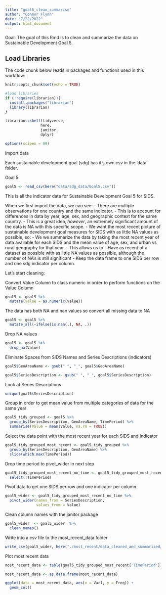 ```yaml
---
title: "goal5_clean_summarise"
author: "Connor Flynn"
date: "7/22/2022"
output: html_document
---
```


Goal: The goal of this Rmd is to clean and summarize the data on Sustainable Development Goal 5.


## Load Libraries

The code chunk below reads in packages and functions used in this workflow:

```r
knitr::opts_chunk$set(echo = TRUE)

#load libraries
if (!require(librarian)){
  install.packages("librarian")
  library(librarian)
}

librarian::shelf(tidyverse,
                here,
                janitor,
                dplyr)

options(scipen = 99)
```


Import data

Each sustainable development goal (sdg) has it's own csv in the 'data' folder. 

Goal 5
```r
goal5 <- read_csv(here("data/sdg_data/Goal5.csv"))

```


This is all the indicator data for Sustainable Development Goal 5 for SIDS.

When we first import the data, we can see:
  - There are multiple observations for one country and the same indicator. 
      - This is to account for differences in data by year, age, sex, and geographic context for the same country.
      - This is a great idea, *however*, an extremely significant amount of the data is NA with this specific scope. 
  - We want the most recent picture of sustainable development goal measures for SIDS with as little NA values as possible, so:
      - We we summarize the data by taking the most recent year of data available for each SIDS and the mean value of age, sex, and urban vs rural geography for that year. 
      - This allows us to
        - Have as recent of a dataset as possible with as little NA values as possible, although the number of NA's is still significant
        - Keep the data frame to one SIDS per row and one sdg indicator per column.
      
Let's start cleaning:




Convert Value Column to class numeric in order to perform functions on the Value Column
```r
goal5 <- goal5 %>% 
  mutate(Value = as.numeric(Value))
```


The data has both NA and nan values so convert all missing data to NA

```r
goal5 <- goal5 %>% 
  mutate_all(~ifelse(is.nan(.), NA, .))

```


Drop NA values
```r
goal5 <- goal5 %>% 
  drop_na(Value)
```



Eliminate Spaces from SIDS Names and Series Descriptions (indicators)
```r
goal5$GeoAreaName <- gsub(" ", "_", goal5$GeoAreaName)

goal5$SeriesDescription <- gsub(" ", "_", goal5$SeriesDescription)
```


Look at Series Descriptions
```r
unique(goal5$SeriesDescription)
```



Group in order to get mean value from multiple categories of data for the same year
```r

goal5_tidy_grouped <- goal5 %>% 
  group_by(SeriesDescription, GeoAreaName, TimePeriod) %>% 
  summarise(Value = mean(Value, na.rm = TRUE))
```


Select the data point with the most recent year for each SIDS and Indicator
```r
goal5_tidy_grouped_most_recent <- goal5_tidy_grouped %>% 
  group_by(SeriesDescription, GeoAreaName) %>% 
  slice(which.max(TimePeriod))
```

Drop time period to pivot_wider in next step
```r
goal5_tidy_grouped_most_recent_no_time <- goal5_tidy_grouped_most_recent %>% 
  select(!TimePeriod)
```

Pivot data to get one SIDS per row and one indicator per column
```r
goal5_wider <- goal5_tidy_grouped_most_recent_no_time %>% 
  pivot_wider(names_from = SeriesDescription,
              values_from = Value)
```


Clean column names with the janitor package
```r
goal5_wider  <- goal5_wider  %>% 
  clean_names()

```

Write into a csv file to the most_recent_data folder

```r
write_csv(goal5_wider, here("./most_recent/data_cleaned_and_summarized/goal5_most_recent.csv"))
```


Plot most recent data 

```r
most_recent_data <- table(goal5_tidy_grouped_most_recent['TimePeriod'])

most_recent_data <- as.data.frame(most_recent_data)
```


```r
ggplot(data = most_recent_data, aes(x = Var1, y = Freq)) +
  geom_col()
```
